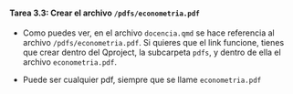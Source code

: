::: {.callout-important icon="false"}
#### Tarea 3.3: Crear el archivo `/pdfs/econometria.pdf`

-   Como puedes ver, en el archivo `docencia.qmd` se hace referencia al archivo `/pdfs/econometria.pdf`. Si quieres que el link funcione, tienes que crear dentro del Qproject, la subcarpeta `pdfs`, y dentro de ella el archivo `econometria.pdf`.

- Puede ser cualquier pdf, siempre que se llame `econometria.pdf`

:::
